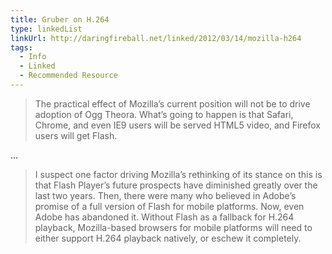 ```yaml
---
title: Gruber on H.264
type: linkedList
linkUrl: http://daringfireball.net/linked/2012/03/14/mozilla-h264
tags:
  - Info
  - Linked
  - Recommended Resource
---
```


> The practical effect of Mozilla’s current position will not be to drive adoption of Ogg Theora. What’s going to happen is that Safari, Chrome, and even IE9 users will be served HTML5 video, and Firefox users will get Flash.

…

> I suspect one factor driving Mozilla’s rethinking of its stance on this is that Flash Player’s future prospects have diminished greatly over the last two years. Then, there were many who believed in Adobe’s promise of a full version of Flash for mobile platforms. Now, even Adobe has abandoned it. Without Flash as a fallback for H.264 playback, Mozilla-based browsers for mobile platforms will need to either support H.264 playback natively, or eschew it completely.
